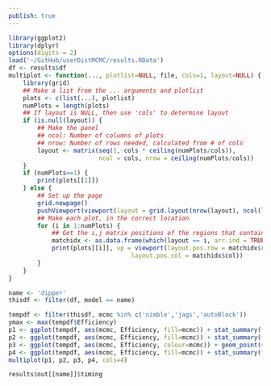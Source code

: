 ```yaml
---
publish: true
---
```



```r
library(ggplot2)
library(dplyr)
options(digits = 2)
load('~/GitHub/userDistMCMC/results.RData')
df <- results$df
multiplot <- function(..., plotlist=NULL, file, cols=1, layout=NULL) {
    library(grid)
    ## Make a list from the ... arguments and plotlist
    plots <- c(list(...), plotlist)
    numPlots = length(plots)
    ## If layout is NULL, then use 'cols' to determine layout
    if (is.null(layout)) {
        ## Make the panel
        ## ncol: Number of columns of plots
        ## nrow: Number of rows needed, calculated from # of cols
        layout <- matrix(seq(1, cols * ceiling(numPlots/cols)),
                         ncol = cols, nrow = ceiling(numPlots/cols))
    }
    if (numPlots==1) {
        print(plots[[1]])
    } else {
        ## Set up the page
        grid.newpage()
        pushViewport(viewport(layout = grid.layout(nrow(layout), ncol(layout))))
        ## Make each plot, in the correct location
        for (i in 1:numPlots) {
            ## Get the i,j matrix positions of the regions that contain this subplot
            matchidx <- as.data.frame(which(layout == i, arr.ind = TRUE))
            print(plots[[i]], vp = viewport(layout.pos.row = matchidx$row,
                                  layout.pos.col = matchidx$col))
        }
    }
}
```


```r
name <- 'dipper'
thisdf <- filter(df, model == name)
```




    

```r
tempdf <- filter(thisdf, mcmc %in% c('nimble','jags','autoBlock'))
ymax <- max(tempdf$Efficiency)
p1 <- ggplot(tempdf, aes(mcmc, Efficiency, fill=mcmc)) + stat_summary(fun.y='mean', geom='bar') + ggtitle(paste0(name, '\nMean')) + theme(legend.position='none', axis.title.x=element_blank(), axis.text.x=element_blank(), axis.ticks.x = element_blank())
p2 <- ggplot(tempdf, aes(mcmc, Efficiency, fill=mcmc)) + stat_summary(fun.y='min', geom='bar') + ggtitle(paste0(name, '\nMin'))   + theme(legend.position='none', axis.title.x=element_blank(), axis.text.x=element_blank(), axis.ticks.x = element_blank())
p3 <- ggplot(tempdf, aes(mcmc, Efficiency, colour=mcmc)) + geom_point(size=3) + ggtitle(paste0(name, '\npoints')) + theme(legend.position='none', axis.title.x=element_blank(), axis.text.x=element_blank(), axis.ticks.x = element_blank()) + ylim(c(0,ymax))
p4 <- ggplot(tempdf, aes(mcmc, Efficiency, fill=mcmc)) + stat_summary(fun.y='mean', geom='bar') + theme(axis.title.x=element_blank(), axis.text.x=element_blank(), axis.ticks.x = element_blank(), axis.title.y=element_blank(), axis.text.y=element_blank(), axis.ticks.y=element_blank())
multiplot(p1, p2, p3, p4, cols=4)
```


```r
results$out[[name]]$timing
```



